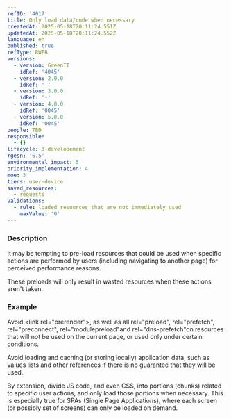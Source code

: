 ```yaml
---
refID: '4017'
title: Only load data/code when necessary
createdAt: 2025-05-18T20:11:24.551Z
updatedAt: 2025-05-18T20:11:24.552Z
language: en
published: true
refType: RWEB
versions:
  - version: GreenIT
    idRef: '4045'
  - version: 2.0.0
    idRef: '-'
  - version: 3.0.0
    idRef: '-'
  - version: 4.0.0
    idRef: '0045'
  - version: 5.0.0
    idRef: '0045'
people: TBD
responsible:
  - {}
lifecycle: 3-developement
rgesn: '6.5'
environmental_impact: 5
priority_implementation: 4
moe: 3
tiers: user-device
saved_resources:
  - requests
validations:
  - rule: loaded resources that are not immediately used
    maxValue: '0'
---
```


### Description

It may be tempting to pre-load resources that could be used when specific actions are performed by users (including navigating to another page) for perceived performance reasons.

These preloads will only result in wasted resources when these actions aren't taken.

### Example

Avoid \<link rel="prerender">, as well as all rel="preload", rel="prefetch", rel="preconnect", rel="modulepreload"and rel="dns-prefetch"on resources that will not be used on the current page, or used only under certain conditions.

Avoid loading and caching (or storing locally) application data, such as values lists and other references if there is no guarantee that they will be used.

By extension, divide JS code, and even CSS, into portions (chunks) related to specific user actions, and only load those portions when necessary. This is especially true for SPAs (Single Page Applications), where each screen (or possibly set of screens) can only be loaded on demand.
